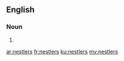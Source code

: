 ==English==

===Noun===
{{head|en|noun plural form}}

# {{plural of|nestler|lang=en}}

[[ar:nestlers]]
[[fr:nestlers]]
[[ku:nestlers]]
[[my:nestlers]]